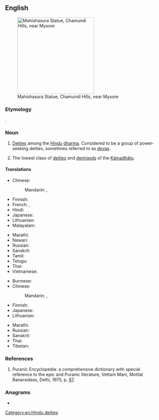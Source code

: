 {{also|asura}}
==English==
{{wikipedia}}
[[Image:Mahishaasura.jpg|thumb|250px| Mahishasura Statue, Chamundi Hills, near Mysore]]

===Etymology===
{{etyl|sa|en}} {{m|sa|sc=Deva|असुर|tr=ásura}}.

===Noun===
{{en-noun}}

# {{lb|en|Hinduism}} [[deity|Deities]] among the [[Hindu]] [[dharma]]. Considered to be a group of power-seeking deities, sometimes referred to as [[deva]]s.
# {{lb|en|Buddhism}} The lowest class of [[deity|deities]] and [[demigod]]s of the [[Kāmadhātu]].

====Translations====
{{trans-top|Asura in Hinduism}}
* Chinese:
*: Mandarin: {{t+|cmn|阿修羅|sc=Hani}}, {{t+|cmn|阿修罗|tr=āxiūluo|sc=Hani}}
* Finnish: {{t|fi|Asura}}
* French: {{t|fr|açoura}}, {{t|fr|asura}}
* Hindi: {{t+|hi|असुर}}
* Japanese: {{t|ja|アスラ|tr=asura}}
* Lithuanian: {{t|lt|Asura|f}}
* Malayalam: {{t+|ml|അസുരൻ}}
{{trans-mid}}
* Marathi: {{t+|mr|असुर|tr=asura|sc=Deva}}
* Newari: {{t|new|असुर}}
* Russian: {{t+|ru|а́сура|m}}
* Sanskrit: {{t+|sa|असुर|m}}
* Tamil: {{t+|ta|அசுரர்}}
* Telugu: {{t+|te|అసురుడు}}
* Thai: {{t|th|อสูร|tr=à-sǔun|sc=Thai}}
* Vietnamese: {{t|vi|A tu la}}
{{trans-bottom}}

{{trans-top|Asura in Buddhism}}
* Burmese: {{t+|my|အသူရကာယ်}}
* Chinese:
*: Mandarin: {{t+|cmn|阿修羅|sc=Hani}}, {{t+|cmn|阿修罗|tr=āxiūluo|sc=Hani}}
* Finnish: {{t|fi|Asura}}
* Japanese: {{t+|ja|阿修羅|tr=あしゅら, ashura}}
* Lithuanian: {{t|lt|Asura|f}}
{{trans-mid}}
* Marathi: {{t+|mr|असुर|tr=asura|sc=Deva}}
* Russian: {{t+|ru|а́сура|m}}
* Sanskrit: {{t+|sa|असुर|m}}
* Thai: {{t|th|อสูร|tr=à-sǔun|sc=Thai}}
* Tibetan: {{t|bo|ལྷ་མ་ཡིན}}
{{trans-bottom}}

===References===
# Puranic Encyclopedia: a comprehensive dictionary with special reference to the epic and Puranic literature, Vettam Mani, Motilal Banarsidass, Delhi, 1975, p. [https://archive.org/stream/puranicencyclopa00maniuoft#page/67/mode/2up 67].

===Anagrams===
* {{anagrams|en|auras}}

[[Category:en:Hindu deities]]